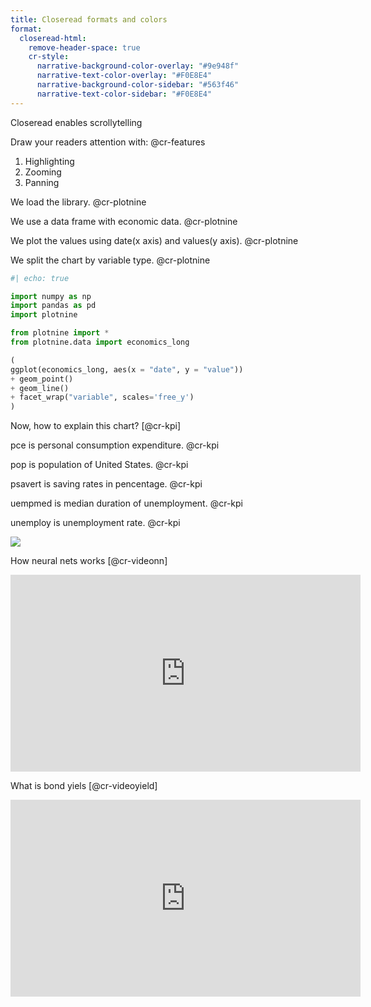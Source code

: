 ```yaml
---
title: Closeread formats and colors
format:
  closeread-html:
    remove-header-space: true
    cr-style:
      narrative-background-color-overlay: "#9e948f"
      narrative-text-color-overlay: "#F0E8E4"
      narrative-background-color-sidebar: "#563f46"
      narrative-text-color-sidebar: "#F0E8E4"
---
```


:::{.cr-section}

Closeread enables scrollytelling

Draw your readers attention with: @cr-features

::: {#cr-features}
1. Highlighting
2. Zooming
3. Panning
:::

We load the library. [@cr-plotnine]{highlight="1-5"}

We use a data frame with economic data. [@cr-plotnine]{highlight="6"}

We plot the values using date(x axis) and values(y axis). [@cr-plotnine]{highlight="9"}

We split the chart by variable type. [@cr-plotnine]{highlight="12"}

:::{#cr-plotnine}
```python
#| echo: true

import numpy as np
import pandas as pd
import plotnine

from plotnine import *
from plotnine.data import economics_long

(
ggplot(economics_long, aes(x = "date", y = "value"))
+ geom_point()
+ geom_line()
+ facet_wrap("variable", scales='free_y')
)
```

:::

Now, how to explain this chart? [@cr-kpi]


pce is personal consumption expenditure. [@cr-kpi]{pan-to="60%,50%" scale-by="2"}

pop is population of United States. [@cr-kpi]{pan-to="-20%,50%" scale-by="2"} 

psavert is saving rates in pencentage. [@cr-kpi]{pan-to="-80%,50%" scale-by="2"}

uempmed is median duration of unemployment. [@cr-kpi]{pan-to="50%,-40%" scale-by="2"}

unemploy is unemployment rate. [@cr-kpi]{pan-to="-20%,-40%" scale-by="2"}

:::{#cr-kpi}
![](/python_closeread_files/figure-html/cell-2-output-1.png)
:::


How neural nets works [@cr-videonn]


:::{#cr-videonn}

<iframe width="560" height="315" src="https://www.youtube.com/embed/aircAruvnKk?si=Iasvkb9DoNepM9Lf" title="YouTube video player" frameborder="0" allow="accelerometer; autoplay; clipboard-write; encrypted-media; gyroscope; picture-in-picture; web-share" referrerpolicy="strict-origin-when-cross-origin" allowfullscreen></iframe>

:::


What is bond yiels [@cr-videoyield]

:::{#cr-videoyield}

<iframe width="560" height="315" src="https://www.youtube.com/embed/WQhowJQoIag?si=ocrbTPHwFgl9pCTl" title="YouTube video player" frameborder="0" allow="accelerometer; autoplay; clipboard-write; encrypted-media; gyroscope; picture-in-picture; web-share" referrerpolicy="strict-origin-when-cross-origin" allowfullscreen></iframe>

:::


:::